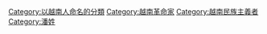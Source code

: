 {{Commonscat|Phan Bội Châu}}
{{Catmore}}

[[Category:以越南人命名的分類|Category:以越南人命名的分類]]
[[Category:越南革命家|Category:越南革命家]]
[[Category:越南民族主義者|Category:越南民族主義者]]
[[Category:潘姓|Category:潘姓]]